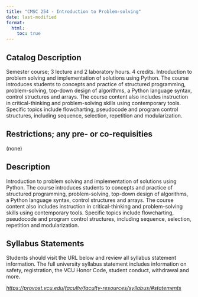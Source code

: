 ```yaml
---
title: "CMSC 254 - Introduction to Problem-solving"
date: last-modified
format:
  html:
    toc: true
---
```


## Catalog Description

Semester course; 3 lecture and 2 laboratory hours. 4 credits. Introduction to problem solving and implementation of solutions using Python. The course introduces students to concepts and practice of structured programming, problem-solving, top-down design of algorithms, a Python language syntax, control structures and arrays. The course content also includes instruction in critical-thinking and problem-solving skills using contemporary tools. Specific topics include flowcharting, pseudocode and program control structures, including sequence, selection, repetition and modularization.


## Restrictions; any pre- or co-requisities
 
(none)

## Description

Introduction to problem solving and implementation of solutions using Python. The course introduces students to concepts and practice of structured programming, problem-solving, top-down design of algorithms, a Python language syntax, control structures and arrays. The course content also includes instruction in critical-thinking and problem-solving skills using contemporary tools. Specific topics include flowcharting, pseudocode and program control structures, including sequence, selection, repetition and modularization.

## Syllabus Statements

Students should visit the URL below and review all syllabus statement information. The full university syllabus statement includes information on safety, registration, the VCU Honor Code, student conduct, withdrawal and more.

*<https://provost.vcu.edu/faculty/faculty-resources/syllabus/#statements>*


